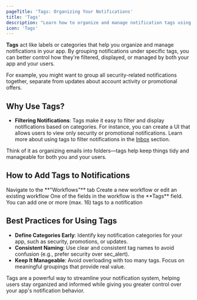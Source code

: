 ```yaml
---
pageTitle: 'Tags: Organizing Your Notifications'
title: 'Tags'
description: "Learn how to organize and manage notification tags using Novu's visual workflow editor for better user experience and notification management."
icon: 'Tags'
---
```


**Tags** act like labels or categories that help you organize and manage notifications in your app. By grouping notifications under specific tags, you can better control how they're filtered, displayed, or managed by both your app and your users.

For example, you might want to group all security-related notifications together, separate from updates about account activity or promotional offers.

## Why Use Tags?

- **Filtering Notifications**: Tags make it easy to filter and display notifications based on categories.
  For instance, you can create a UI that allows users to view only security or promotional notifications. Learn more about using tags to filter notifications in the [Inbox](/platform/inbox/react/multiple-tabs) section.

Think of it as organizing emails into folders—tags help keep things tidy and manageable for both you and your users.

## How to Add Tags to Notifications

<Steps>
  <Step title="Navigate to Workflows">Navigate to the **"Workflows"** tab</Step>
  <Step title="Create or Edit Workflow">Create a new workflow or edit an existing workflow</Step>
  <Step title="Add Tags">
    One of the fields in the workflow is the **Tags** field. You can add one or more (max. 16) tags
    to a notification
  </Step>
</Steps>

## Best Practices for Using Tags

- **Define Categories Early**: Identify key notification categories for your app, such as security, promotions, or updates.
- **Consistent Naming**: Use clear and consistent tag names to avoid confusion (e.g., prefer security over sec_alert).
- **Keep It Manageable**: Avoid overloading with too many tags. Focus on meaningful groupings that provide real value.

Tags are a powerful way to streamline your notification system, helping users stay organized and informed while giving you greater control over your app's notification behavior.
